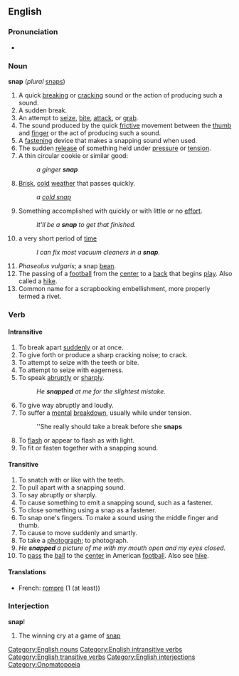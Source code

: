 ==English==
===Pronunciation===
*{{audio|en-us-snap.ogg|Audio (US)}}

===Noun===
[[Category:English nouns]]
'''snap''' (''plural'' [[snaps]])

# A quick [[break]]ing or [[crack]]ing sound or the action of producing such a sound.
# A sudden break.
# An attempt to [[seize]], [[bite]], [[attack]], or [[grab]].
# The sound produced by the quick [[frictive]] movement between the [[thumb]] and [[finger]] or the act of producing such a sound.
# A [[fasten]]ing device that makes a snapping sound when used.
# The sudden [[release]] of something held under [[pressure]] or [[tension]].
# A thin circular cookie or similar good: 
#:''a ginger '''snap'''''
# [[Brisk]], [[cold]] [[weather]] that passes quickly.
#:''a [[cold snap]]''
# Something accomplished with quickly or with little or no [[effort]].
#:''It'll be a '''snap''' to get that finished.''
#a very short period of [[time]]
#:''I can fix most vacuum cleaners in a '''snap'''.''
# ''Phaseolus vulgaris''; a snap [[bean]].
# The passing of a [[football]] from the [[center]] to a [[back]] that begins [[play]]. Also called a [[hike]].
# Common name for a scrapbooking embellishment, more properly termed a rivet.

===Verb===
{{en-infl-reg-consonant|snap||p}}
====Intransitive====
[[Category:English intransitive verbs]]

#To break apart [[sudden]]ly or at once.
#To give forth or produce a sharp cracking noise; to crack.
#To attempt to seize with the teeth or bite.
#To attempt to seize with eagerness.
#To speak [[abruptly]] or [[sharply]].
#:''He '''snapped''' at me for the slightest mistake.''
#To give way abruptly and loudly.
#To suffer a [[mental]] [[breakdown]], usually while under tension.
#:''She really should take a break before she '''snaps'''
#To [[flash]] or appear to flash as with light.
#To fit or fasten together with a snapping sound.

====Transitive====
[[Category:English transitive verbs]]
#To snatch with or like with the teeth.
#To pull apart with a snapping sound.
#To say abruptly or sharply.
#To cause something to emit a snapping sound, such as a fastener.
#To close something using a snap as a fastener.
#To snap one's fingers.  To make a sound using the middle finger and thumb.
#To cause to move suddenly and smartly.
#To take a [[photograph]]; to photograph.
#''He '''snapped''' a picture of me with my mouth open and my eyes closed.''
#To [[pass]] the [[ball]] to the [[center]] in American [[football]]. Also see [[hike]].

====Translations====
*French: [[rompre]] (1 (at least))

=== Interjection ===
[[Category:English interjections]]
'''snap'''!

# The winning cry at a game of [[w:snap (game)|snap]]

[[Category:Onomatopoeia]]